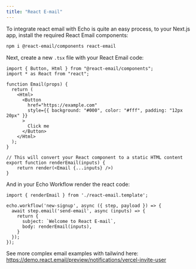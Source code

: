 ```yaml
---
title: "React E-mail"
---
```


To integrate react email with Echo is quite an easy process, to your Next.js app, install the required React Email components:

```bash
npm i @react-email/components react-email
```

Next, create a new `.tsx` file with your React Email code:

```tsx
import { Button, Html } from "@react-email/components";
import * as React from "react";

function Email(props) {
  return (
    <Html>
      <Button
        href="https://example.com"
        style={{ background: "#000", color: "#fff", padding: "12px 20px" }}
      >
        Click me
      </Button>
    </Html>
  );
}

// This will convert your React component to a static HTML content
export function renderEmail(inputs) {
	return render(<Email {...inputs} />)
}
```

And in your Echo Workflow render the react code:

```tsx
import { renderEmail } from './react-email.template';

echo.workflow('new-signup', async ({ step, payload }) => {
  await step.email('send-email', async (inputs) => {
    return {
      subject: `Welcome to React E-mail`,
      body: renderEmail(inputs),
    }
  });
});
```

See more complex email examples with tailwind here: https://demo.react.email/preview/notifications/vercel-invite-user
